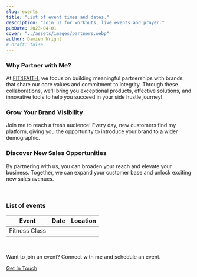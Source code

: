 ```yaml
---
slug: events
title: "List of event times and dates."
description: "Join us for workouts, live events and prayer."
pubDate: 2023-04-01
cover: "../assets/images/partners.webp"
author: Damien Wright
# draft: false
---
```


### Why Partner with Me?

At <a href="https://fit4faith.org" title="Why Partner with Us" class="text-primary">FIT4FAITH</a>, we focus on building meaningful partnerships with brands that share our core values and commitment to integrity. Through these collaborations, we'll bring you exceptional products, effective solutions, and innovative tools to help you succeed in your side hustle journey!

### Grow Your Brand Visibility

Join me to reach a fresh audience! Every day, new customers find my platform, giving you the opportunity to introduce your brand to a wider demographic.

### Discover New Sales Opportunities

By partnering with us, you can broaden your reach and elevate your business. Together, we can expand your customer base and unlock exciting new sales avenues.

&nbsp;

### List of events

| Event | Date | Location |
| ----------- | ----------- | ----------- |
| Fitness Class |  | |

&nbsp;

Want to join an event? Connect with me and schedule an event.

<a href="/contact" class="btn btn-primary mt-8">Get In Touch</a>
